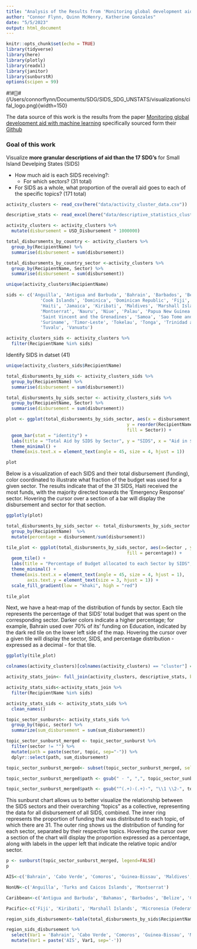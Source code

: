 ```yaml
---
title: "Analysis of the Results from 'Monitoring global development aid with machine learning'"
author: "Connor Flynn, Quinn McHenry, Katherine Gonzales"
date: "5/5/2023"
output: html_document
---
```


```r
knitr::opts_chunk$set(echo = TRUE)
library(tidyverse)
library(here)
library(plotly)
library(readxl)
library(janitor)
library(sunburstR)
options(scipen = 99)
```


#!#[]#(/Users/connorflynn/Documents/SDG/SIDS_SDG_UNSTATS/visualizations/cifal_logo.png){width=150} 


The data source of this work is the results from the paper [Monitoring global development aid with machine learning](https://www.nature.com/articles/s41893-022-00874-z) specifically sourced form their [Github](https://github.com/MalteToetzke/Monitoring-Global-Development-Aid-With-Machine-Learning/tree/main/Data)


### Goal of this work

Visualize **more granular descriptions of aid than the 17 SDG's** for Small Island Develping States (SIDS)

  - How much aid is each SIDS receiving?:
    - For which sectors? (31 total)
    
  - For SIDS as a whole, what proportion of the overall aid goes to each of the specific topics? (171 total)






```r
activity_clusters <- read_csv(here("data/activity_cluster_data.csv"))
```




```r
descriptive_stats <- read_excel(here("data/descriptive_statistics_clusters.xlsx"))
```



```r
activity_clusters <- activity_clusters %>% 
  mutate(disbursement = USD_Disbursement * 1000000)
```





```r
total_disbursments_by_country <- activity_clusters %>% 
  group_by(RecipientName) %>% 
  summarise(disbursement = sum(disbursement))
```




```r
total_disbursments_by_country_sector <-activity_clusters %>% 
  group_by(RecipientName, Sector) %>% 
  summarise(disbursement = sum(disbursement))
```



```r
unique(activity_clusters$RecipientName)
```



```r
sids <- c('Anguilla', 'Antigua and Barbuda', 'Bahrain', 'Barbados', 'Belize', 'Cabo Verde', 'Comoros', 
             'Cook Islands', 'Dominica', 'Dominican Republic', 'Fiji', 'Grenada', 'Guinea-Bissau', 'Guyana', 
             'Haiti', 'Jamaica', 'Kiribati', 'Maldives', 'Marshall Islands', 'Mauritius', 'Micronesia', 
             'Montserrat', 'Nauru', 'Niue', 'Palau', 'Papua New Guinea', 'Saint Kitts and Nevis', 'Saint Lucia', 
             'Saint Vincent and the Grenadines', 'Samoa', 'Sao Tome and Principe', 'Seychelles', 'Solomon Islands', 
             'Suriname', 'Timor-Leste', 'Tokelau', 'Tonga', 'Trinidad and Tobago', 'Turks and Caicos Islands', 
             'Tuvalu', 'Vanuatu')
```




```r
activity_clusters_sids <- activity_clusters %>%
  filter(RecipientName %in% sids)
```

Identify SIDS in datset (41)

```r
unique(activity_clusters_sids$RecipientName)
```



```r
total_disbursments_by_sids <- activity_clusters_sids %>% 
  group_by(RecipientName) %>% 
  summarise(disbursement = sum(disbursement))
```



```r
total_disbursments_by_sids_sector <- activity_clusters_sids %>% 
  group_by(RecipientName, Sector) %>% 
  summarise(disbursement = sum(disbursement))
```



```r
plot <- ggplot(total_disbursments_by_sids_sector, aes(x = disbursement,
                                              y = reorder(RecipientName, disbursement),
                                              fill = Sector)) +
  geom_bar(stat = "identity") +
  labs(title = "Total Aid by SIDS by Sector", y = "SIDS", x = "Aid in $USD") +
  theme_minimal() +
  theme(axis.text.x = element_text(angle = 45, size = 4, hjust = 1))

plot
```

Below is a visualization of each SIDS and their total disbursement (funding), color coordinated to illustrate what fraction of the budget was used for a given sector. The results indicate that of the 31 SIDS, Haiti received the most funds, with the majority directed towards the 'Emergency Response' sector. Hovering the cursor over a section of a bar will display the disbursement and sector for that section.

```r
ggplotly(plot)
```




```r
total_disbursments_by_sids_sector <- total_disbursments_by_sids_sector %>% 
  group_by(RecipientName)  %>% 
  mutate(percentage = disbursement/sum(disbursement))

```



```r
tile_plot <- ggplot(total_disbursments_by_sids_sector, aes(x=Sector , y= RecipientName,
                                              fill = percentage)) +
  geom_tile() +
  labs(title = "Percentage of Budget allocated to each Sector by SIDS", y = "SIDS", x = "Sector") +
  theme_minimal() +
  theme(axis.text.x = element_text(angle = 45, size = 4, hjust = 1),
        axis.text.y = element_text(size = 3, hjust = 1)) +
  scale_fill_gradient(low = "khaki", high = "red")
  
tile_plot

```

Next, we have a heat-map of the distribution of funds by sector. Each tile represents the percentage of that SIDS' total budget that was spent on the corresponding sector. Darker colors indicate a higher percentage; for example, Bahrain used over 70% of its' funding on Education, indicated by the dark red tile on the lower left side of the map. Hovering the cursor over a given tile will display the sector, SIDS, and percentage distribution - expressed as a decimal - for that tile.

```r
ggplotly(tile_plot)
```






```r
colnames(activity_clusters)[colnames(activity_clusters) == "cluster"] ="Cluster"
```



```r
activity_stats_join<- full_join(activity_clusters, descriptive_stats, by='Cluster')
```




```r
activity_stats_sids<-activity_stats_join %>%
  filter(RecipientName %in% sids)
```




```r
activity_stats_sids <- activity_stats_sids %>% 
  clean_names()
```


```r
topic_sector_sunburst<- activity_stats_sids %>% 
  group_by(topic, sector) %>% 
  summarize(sum_disbursement = sum(sum_disbursement))
```

```r
topic_sector_sunburst_merged <- topic_sector_sunburst %>%
  filter(sector != "") %>%
  mutate(path = paste(sector, topic, sep="-")) %>%
  dplyr::select(path, sum_disbursement)
```

```r
topic_sector_sunburst_merged<- subset(topic_sector_sunburst_merged, select= -c(topic))
```

```r
topic_sector_sunburst_merged$path <- gsub(" - ", ",", topic_sector_sunburst_merged$path)
```

```r
topic_sector_sunburst_merged$path <- gsub("^(.+)-(.+)-", "\\1 \\2-", topic_sector_sunburst_merged$path)
```

This sunburst chart allows us to better visualize the relationship between the SIDS sectors and their overarching "topics" as a collective, representing the data for all disbursement of all SIDS, combined. The inner ring represents the proportion of funding that was distributed to each topic, of which there are 31. The outer ring shows us the distribution of funding for each sector, separated by their respective topics. Hovering the cursor over a section of the chart will display the proportion expressed as a percentage, along with labels in the upper left that indicate the relative topic and/or sector.

```r
p <- sunburst(topic_sector_sunburst_merged, legend=FALSE)
p
```

```r
AIS<-c('Bahrain', 'Cabo Verde', 'Comoros', 'Guinea-Bissau', 'Maldives', 'Mauritius',' Sao Tomé and Principe', 'Seychelles', 'Singapore')
```

```r
NonUN<-c('Anguilla', 'Turks and Caicos Islands', 'Montserrat')
```

```r
Caribbean<-c('Antigua and Barbuda', 'Bahamas', 'Barbados', 'Belize', 'Cuba', 'Dominica', 'Dominican Republic', 'Grenada', 'Guyana', 'Haiti', 'Jamaica', 'Saint Kitts and Nevis', 'Saint Lucia', 'Saint Vincent and the Grenadines', 'Suriname', 'Trinidad and Tobago')
```

```r
Pacific<-c('Fiji', 'Kiribati', 'Marshall Islands', 'Micronesia (Federated States of)', 'Nauru', 'Palau', 'Papua New Guinea', 'Samoa', 'Solomon Islands', 'Timor-Leste', 'Tonga', 'Tuvalu', 'Vanuatu')
```

```r
region_sids_disbursement<-table(total_disbursments_by_sids$RecipientName, total_disbursments_by_sids$disbursement)
```

```r
region_sids_disbursement %>% 
  select(Var1 = 'Bahrain', 'Cabo Verde', 'Comoros', 'Guinea-Bissau', 'Maldives', 'Mauritius',' Sao Tomé and Principe', 'Seychelles', 'Singapore') %>% 
  mutate(Var1 = paste('AIS', Var1, sep='-'))
```